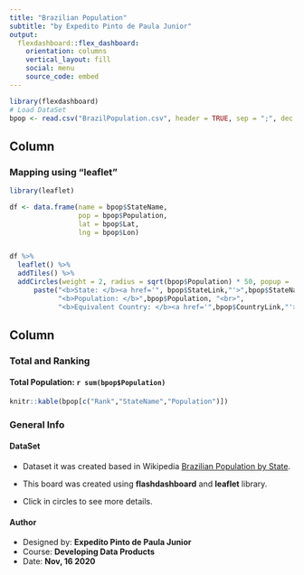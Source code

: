 ```yaml
---
title: "Brazilian Population"
subtitle: "by Expedito Pinto de Paula Junior"
output: 
  flexdashboard::flex_dashboard:
    orientation: columns
    vertical_layout: fill
    social: menu
    source_code: embed
---
```


```r
library(flexdashboard)
# Load DataSet
bpop <- read.csv("BrazilPopulation.csv", header = TRUE, sep = ";", dec = ",")
```

Column {data-width=650}
-----------------------------------------------------------------------

### Mapping using "leaflet"

```r
library(leaflet)

df <- data.frame(name = bpop$StateName,
                 pop = bpop$Population,
                 lat = bpop$Lat,
                 lng = bpop$Lon)


df %>% 
  leaflet() %>%
  addTiles() %>%
  addCircles(weight = 2, radius = sqrt(bpop$Population) * 50, popup = 
      paste("<b>State: </b><a href='", bpop$StateLink,"'>",bpop$StateName," - ", bpop$State, "</a><br>",
            "<b>Population: </b>",bpop$Population, "<br>",
            "<b>Equivalent Country: </b><a href='",bpop$CountryLink,"'>",bpop$Equivalent_Country,"</a>"), group="int")

```

Column {data-width=350}
-----------------------------------------------------------------------
### Total and Ranking

#### Total Population: **`r sum(bpop$Population)`**

```r
knitr::kable(bpop[c("Rank","StateName","Population")])
```

### General Info

#### **DataSet**

- Dataset it was created based in Wikipedia [Brazilian Population by State](https://pt.wikipedia.org/wiki/Lista_de_unidades_federativas_do_Brasil_por_popula%C3%A7%C3%A3o).  

- This board was created using **flashdashboard** and **leaflet** library.

- Click in circles to see more details.

#### **Author**
- Designed by:  **Expedito Pinto de Paula Junior**
- Course: **Developing Data Products**
- Date: **Nov, 16 2020**




